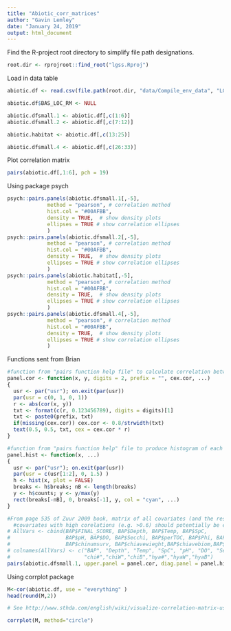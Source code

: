 ```yaml
---
title: "Abiotic_corr_matrices"
author: "Gavin Lemley"
date: "January 24, 2019"
output: html_document
---
```


Find the R-project root directory to simplify file path designations.
```r
root.dir <- rprojroot::find_root("lgss.Rproj")
```

Load in data table
```r

abiotic.df <- read.csv(file.path(root.dir, "data/Compile_env_data", "LGSS_2015_env_numerical_ALL.csv"))

abiotic.df$BAS_LOC_RM <- NULL 

abiotic.dfsmall.1 <- abiotic.df[,c(1:6)]
abiotic.dfsmall.2 <- abiotic.df[,c(7:12)]

abiotic.habitat <- abiotic.df[,c(13:25)]

abiotic.dfsmall.4 <- abiotic.df[,c(26:33)]

```

Plot correlation matrix
```r
pairs(abiotic.df[,1:6], pch = 19)
```

Using package psych 
```r
psych::pairs.panels(abiotic.dfsmall.1[,-5], 
             method = "pearson", # correlation method
             hist.col = "#00AFBB",
             density = TRUE,  # show density plots
             ellipses = TRUE # show correlation ellipses
             )
psych::pairs.panels(abiotic.dfsmall.2[,-5], 
             method = "pearson", # correlation method
             hist.col = "#00AFBB",
             density = TRUE,  # show density plots
             ellipses = TRUE # show correlation ellipses
             )
psych::pairs.panels(abiotic.habitat[,-5], 
             method = "pearson", # correlation method
             hist.col = "#00AFBB",
             density = TRUE,  # show density plots
             ellipses = TRUE # show correlation ellipses
             )
psych::pairs.panels(abiotic.dfsmall.4[,-5], 
             method = "pearson", # correlation method
             hist.col = "#00AFBB",
             density = TRUE,  # show density plots
             ellipses = TRUE # show correlation ellipses
             )
```

Functions sent from Brian
```r
#function from "pairs function help file" to calculate correlation between variables, also shown on pg 535 in Zuur 2009
panel.cor <- function(x, y, digits = 2, prefix = "", cex.cor, ...)
{
  usr <- par("usr"); on.exit(par(usr))
  par(usr = c(0, 1, 0, 1))
  r <- abs(cor(x, y))
  txt <- format(c(r, 0.123456789), digits = digits)[1]
  txt <- paste0(prefix, txt)
  if(missing(cex.cor)) cex.cor <- 0.8/strwidth(txt)
  text(0.5, 0.5, txt, cex = cex.cor * r)
}

#function from "pairs function help" file to produce histogram of each variable, also shown on pg 535 in Zuur 2009
panel.hist <- function(x, ...)
{
  usr <- par("usr"); on.exit(par(usr))
  par(usr = c(usr[1:2], 0, 1.5) )
  h <- hist(x, plot = FALSE)
  breaks <- h$breaks; nB <- length(breaks)
  y <- h$counts; y <- y/max(y)
  rect(breaks[-nB], 0, breaks[-1], y, col = "cyan", ...)
}

#From page 535 of Zuur 2009 book, matrix of all covariates (and the response variable) to look for colinearity
  #covariates with high corelations (e.g. >0.6) should potentially be excluded
# AllVars <- cbind(BAP$FINAL_SCORE, BAP$Depth, BAP$Temp, BAP$SpC, 
#                  BAP$pH, BAP$DO, BAP$Secchi, BAP$perTOC, BAP$Phi, BAP$perDreissena,
#                  BAP$chinumsurv, BAP$chiavewieght,BAP$chiavebiom,BAP$hynumsurv,BAP$hyavewieght,BAP$hyavebiom)
# colnames(AllVars) <- c("BAP", "Depth", "Temp", "SpC", "pH", "DO", "Secchi", "perTOC", "Phi", "%Dreissena",
#                        "chi#","chiW","chiB","hya#","hyaW","hyaB")
pairs(abiotic.dfsmall.1, upper.panel = panel.cor, diag.panel = panel.hist)

```

Using corrplot package
```r
M<-cor(abiotic.df, use = "everything" )
head(round(M,2))

# See http://www.sthda.com/english/wiki/visualize-correlation-matrix-using-correlogram for different graph styles

corrplot(M, method="circle")

```

